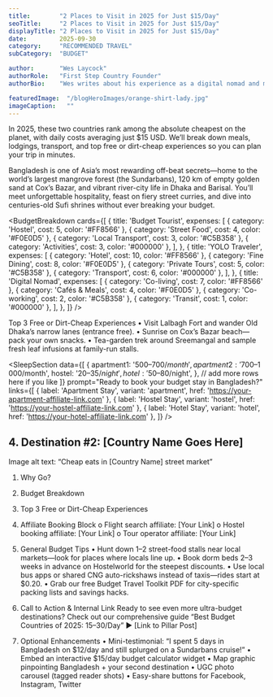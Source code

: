 ---
title:        "2 Places to Visit in 2025 for Just $15/Day"
seoTitle:     "2 Places to Visit in 2025 for Just $15/Day"
displayTitle: "2 Places to Visit in 2025 for Just $15/Day"
date:         2025-09-30
category:     "RECOMMENDED TRAVEL"
subCategory:  "BUDGET"

author:       "Wes Laycock"
authorRole:   "First Step Country Founder"
authorBio:    "Wes writes about his experience as a digital nomad and more."

featuredImage:  "/blogHeroImages/orange-shirt-lady.jpg"
imageCaption:   ""
---



In 2025, these two countries rank among the absolute cheapest on the planet, with daily costs averaging just $15 USD. We’ll break down meals, lodgings, transport, and top free or dirt-cheap experiences so you can plan your trip in minutes.

<CountryHeader
  label="Destination #1:"
  name="Bangladesh"
  flagSrc="/flags/bd.svg"
/>

<CountryPhoto
  src="/blogCountryImages/bangladesh/bangladesh-walk.jpg"
  alt="Children Walking to Edu Center in Rural Bangladesh"
  caption="Children Walking to Edu Center in Rural Bangladesh"
/>

Bangladesh is one of Asia’s most rewarding off-beat secrets—home to the world’s largest mangrove forest (the Sundarbans), 120 km of empty golden sand at Cox’s Bazar, and vibrant river-city life in Dhaka and Barisal. You’ll meet unforgettable hospitality, feast on fiery street curries, and dive into centuries-old Sufi shrines without ever breaking your budget.

<BudgetBreakdown
  cards={[
    {
      title: 'Budget Tourist',
      expenses: [
        { category: 'Hostel', cost: 5, color: '#FF8566' },
        { category: 'Street Food', cost: 4, color: '#F0E0D5' },
        { category: 'Local Transport', cost: 3, color: '#C5B358' },
        { category: 'Activities', cost: 3, color: '#000000' },
      ],
    },
    {
      title: 'YOLO Traveler',
      expenses: [
        { category: 'Hotel', cost: 10, color: '#FF8566' },
        { category: 'Fine Dining', cost: 8, color: '#F0E0D5' },
        { category: 'Private Tours', cost: 5, color: '#C5B358' },
        { category: 'Transport', cost: 6, color: '#000000' },
      ],
    },
    {
      title: 'Digital Nomad',
      expenses: [
        { category: 'Co-living', cost: 7, color: '#FF8566' },
        { category: 'Cafés & Meals', cost: 4, color: '#F0E0D5' },
        { category: 'Co-working', cost: 2, color: '#C5B358' },
        { category: 'Transit', cost: 1, color: '#000000' },
      ],
    },
  ]}
/>

<FlightCTA
  title="Book Cheap Flights to Dhaka, Bangladesh"
  subtitle="Your $15 a Day Adventure Awaits!"
  buttonText="Book Now"
  href="https://www.expedia.com/Destinations-In-Bangladesh.d15.Flight-Destinations?siteid=1&langid=1033&clickref=1100lBmVULST&affcid=US.DIRECT.PHG.1100l395738.1100l68075&ref_id=1100lBmVULST&my_ad=AFF.US.DIRECT.PHG.1100l395738.1100l68075&afflid=1100lBmVULST&affdtl=PHG.1100lBmVULST.PZOjp9NGik"
/>

Top 3 Free or Dirt-Cheap Experiences
•	Visit Lalbagh Fort and wander Old Dhaka’s narrow lanes (entrance free).
•	Sunrise on Cox’s Bazar beach—pack your own snacks.
•	Tea-garden trek around Sreemangal and sample fresh leaf infusions at family-run stalls.

<TourCTA
  partnerId="P00249582"
  widgetRef="W-a20062da-1abc-4955-ad7c-99b01db43901"
  toursLink="https://www.viator.com/Bangladesh/d1234-ttd"
  destination="Bangladesh"
/>

<SleepSection
  data={[
    {
      apartment1: '$500–700/month',
      apartment2: '$700–1 000/month',
      hostel:     '$20–35/night',
      hotel:      '$50–80/night',
    },
    // add more rows here if you like
  ]}
  prompt="Ready to book your budget stay in Bangladesh?"
  links={[
    {
      label:   'Apartment Stay',
      variant: 'apartment',
      href:    'https://your-apartment-affiliate-link.com'
    },
    {
      label:   'Hostel Stay',
      variant: 'hostel',
      href:    'https://your-hostel-affiliate-link.com'
    },
    {
      label:   'Hotel Stay',
      variant: 'hotel',
      href:    'https://your-hotel-affiliate-link.com'
    },
  ]}
/>


## 4. Destination #2: [Country Name Goes Here]
Image alt text: “Cheap eats in [Country Name] street market”
1.	Why Go?
2.	Budget Breakdown
3.	Top 3 Free or Dirt-Cheap Experiences
4.	Affiliate Booking Block
o	Flight search affiliate: [Your Link]
o	Hostel booking affiliate: [Your Link]
o	Tour operator affiliate: [Your Link]
5. General Budget Tips
•	Hunt down $1–$2 street-food stalls near local markets—look for places where locals line up.
•	Book dorm beds 2–3 weeks in advance on Hostelworld for the steepest discounts.
•	Use local bus apps or shared CNG auto-rickshaws instead of taxis—rides start at $0.20.
•	Grab our free Budget Travel Toolkit PDF for city-specific packing lists and savings hacks.

6. Call to Action & Internal Link
Ready to see even more ultra-budget destinations? Check out our comprehensive guide “Best Budget Countries of 2025: $15–$30/Day” ▶️ [Link to Pillar Post]
7. Optional Enhancements
•	Mini-testimonial: “I spent 5 days in Bangladesh on $12/day and still splurged on a Sundarbans cruise!”
•	Embed an interactive $15/day budget calculator widget
•	Map graphic pinpointing Bangladesh + your second destination
•	UGC photo carousel (tagged reader shots)
•	Easy-share buttons for Facebook, Instagram, Twitter




